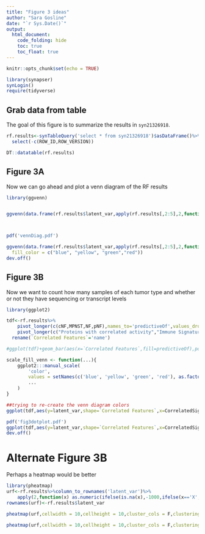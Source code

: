 ```yaml
---
title: "Figure 3 ideas"
author: "Sara Gosline"
date: "`r Sys.Date()`"
output:
  html_document:
    code_folding: hide
    toc: true
    toc_float: true
---
```



```r
knitr::opts_chunk$set(echo = TRUE)

library(synapser)
synLogin()
require(tidyverse)


```

## Grab data from table
The goal of this figure is to summarize the results in `syn21326918`.

```r

rf.results<-synTableQuery('select * from syn21326918')$asDataFrame()%>%
  select(-c(ROW_ID,ROW_VERSION))

DT::datatable(rf.results)

```

## Figure 3A

Now we can go ahead and plot a venn diagram of the RF results

```r
library(ggvenn)


ggvenn(data.frame(rf.results$latent_var,apply(rf.results[,2:5],2,function(x) ifelse(is.na(x),F,T))))



pdf('vennDiag.pdf')

ggvenn(data.frame(rf.results$latent_var,apply(rf.results[,2:5],2,function(x) ifelse(is.na(x),F,T))), 
  fill_color = c("blue", "yellow", "green","red"))
dev.off()
```

## Figure 3B
Now we want to count how many samples of each tumor type and whether or not they have sequencing or transcript levels

```r
library(ggplot2)

tdf<-rf.results%>%
    pivot_longer(c(cNF,MPNST,NF,pNF),names_to='predictiveOf',values_drop_na = TRUE)%>%
    pivot_longer(c("Proteins with correlated activity","Immune Signatures","Number Genes Mutated"),values_to='CorrelatedSignals',values_drop_na = FALSE)%>%
  rename(`Correlated Features`='name')

#ggplot(tdf)+geom_bar(aes(x=`Correlated Features`,fill=predictiveOf),position='dodge')+ggtitle('Number of variables with correlated features')

scale_fill_venn <- function(...){
    ggplot2:::manual_scale(
        'color', 
        values = setNames(c('blue', 'yellow', 'green', 'red'), as.factor(c('cNF','MPNST','NF','pNF'))),
        ...
    )
}

##trying to re-create the venn diagram colors
ggplot(tdf,aes(y=latent_var,shape=`Correlated Features`,x=CorrelatedSignals,color=predictiveOf,alpha=0.5))+geom_point()+scale_x_log10()+scale_fill_venn()

pdf('fig3dotplot.pdf')
ggplot(tdf,aes(y=latent_var,shape=`Correlated Features`,x=CorrelatedSignals,color=predictiveOf,alpha=0.5))+geom_point()+scale_x_log10()+scale_fill_venn()
dev.off()

```

# Alternate Figure 3B

Perhaps a heatmap would be better

```r
library(pheatmap)
urf<-rf.results%>%column_to_rownames('latent_var')%>%
    apply(2,function(x) as.numeric(ifelse(is.na(x),-1000,ifelse(x=='X',1000,x))))
rownames(urf)<-rf.results$latent_var

pheatmap(urf,cellwidth = 10,cellheight = 10,cluster_cols = F,clustering_method = 'ward',  filename = 'fig3heatmap.pdf')

pheatmap(urf,cellwidth = 10,cellheight = 10,cluster_cols = F,clustering_method = 'ward')
```
